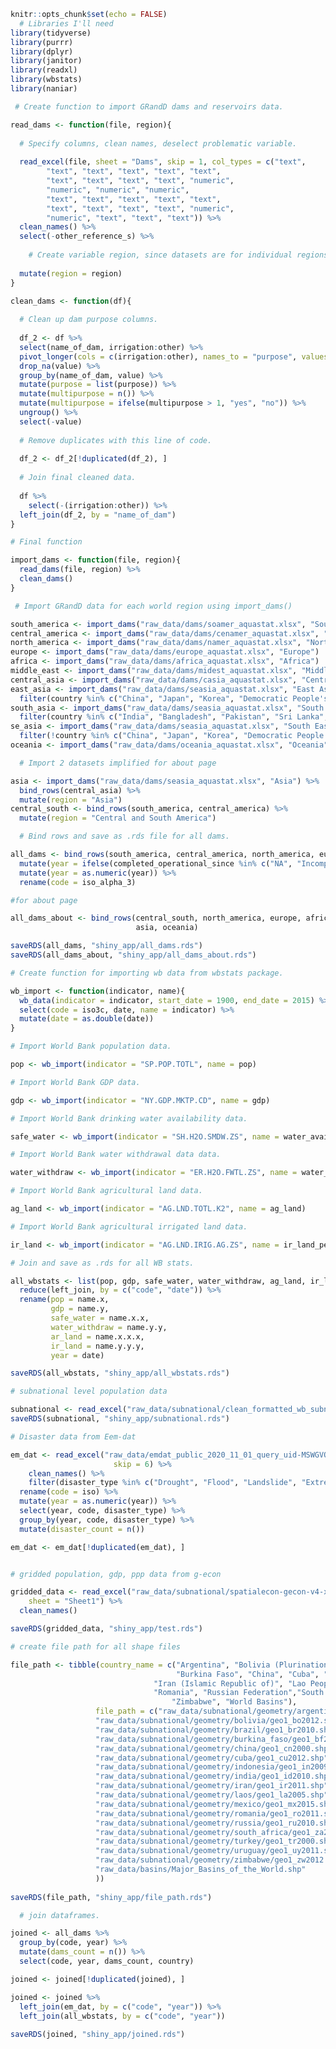 ```r
knitr::opts_chunk$set(echo = FALSE)
  # Libraries I'll need
library(tidyverse)
library(purrr)
library(dplyr)
library(janitor)
library(readxl)
library(wbstats)
library(naniar)
```

```r

 # Create function to import GRandD dams and reservoirs data. 

read_dams <- function(file, region){
  
  # Specify columns, clean names, deselect problematic variable. 
  
  read_excel(file, sheet = "Dams", skip = 1, col_types = c("text", 
        "text", "text", "text", "text", "text", 
        "text", "text", "text", "text", "numeric", 
        "numeric", "numeric", "numeric", 
        "text", "text", "text", "text", "text", 
        "text", "text", "text", "text", "numeric", 
        "numeric", "text", "text", "text")) %>%
  clean_names() %>%
  select(-other_reference_s) %>%
    
    # Create variable region, since datasets are for individual regions. 
    
  mutate(region = region) 
}

clean_dams <- function(df){
  
  # Clean up dam purpose columns. 
  
  df_2 <- df %>%
  select(name_of_dam, irrigation:other) %>%
  pivot_longer(cols = c(irrigation:other), names_to = "purpose", values_to = "value") %>%
  drop_na(value) %>%
  group_by(name_of_dam, value) %>%
  mutate(purpose = list(purpose)) %>%
  mutate(multipurpose = n()) %>%
  mutate(multipurpose = ifelse(multipurpose > 1, "yes", "no")) %>%
  ungroup() %>%
  select(-value)
  
  # Remove duplicates with this line of code.
  
  df_2 <- df_2[!duplicated(df_2), ]
  
  # Join final cleaned data.
  
  df %>%
    select(-(irrigation:other)) %>%
  left_join(df_2, by = "name_of_dam")
}

# Final function

import_dams <- function(file, region){
  read_dams(file, region) %>%
  clean_dams()
} 

 # Import GRandD data for each world region using import_dams()

south_america <- import_dams("raw_data/dams/soamer_aquastat.xlsx", "South America")
central_america <- import_dams("raw_data/dams/cenamer_aquastat.xlsx", "Central America")
north_america <- import_dams("raw_data/dams/namer_aquastat.xlsx", "North America")
europe <- import_dams("raw_data/dams/europe_aquastat.xlsx", "Europe") 
africa <- import_dams("raw_data/dams/africa_aquastat.xlsx", "Africa")
middle_east <- import_dams("raw_data/dams/midest_aquastat.xlsx", "Middle East")
central_asia <- import_dams("raw_data/dams/casia_aquastat.xlsx", "Central Asia")
east_asia <- import_dams("raw_data/dams/seasia_aquastat.xlsx", "East Asia") %>%
  filter(country %in% c("China", "Japan", "Korea", "Democratic People's Republic of Korea", "Republic of Korea", "Mongolia"))
south_asia <- import_dams("raw_data/dams/seasia_aquastat.xlsx", "South Asia") %>%
  filter(country %in% c("India", "Bangladesh", "Pakistan", "Sri Lanka", "Bhutan", "Nepal")) 
se_asia <- import_dams("raw_data/dams/seasia_aquastat.xlsx", "South East Asia") %>%
  filter(!country %in% c("China", "Japan", "Korea", "Democratic People's Republic of Korea", "Republic of Korea", "India", "Bangladesh", "Pakistan", "Sri Lanka", "Bhutan", "Nepal", "Mongolia"))
oceania <- import_dams("raw_data/dams/oceania_aquastat.xlsx", "Oceania")

  # Import 2 datasets implified for about page

asia <- import_dams("raw_data/dams/seasia_aquastat.xlsx", "Asia") %>%
  bind_rows(central_asia) %>%
  mutate(region = "Asia")
central_south <- bind_rows(south_america, central_america) %>%
  mutate(region = "Central and South America")

  # Bind rows and save as .rds file for all dams. 

all_dams <- bind_rows(south_america, central_america, north_america, europe, africa, middle_east, central_asia, east_asia, south_asia, se_asia, oceania) %>%
  mutate(year = ifelse(completed_operational_since %in% c("NA", "Incomplete", "Incomplete?", "IN CONSTRUCTION", "INCOMPLETE", "Proposed dam"), NA, completed_operational_since)) %>%
  mutate(year = as.numeric(year)) %>%
  rename(code = iso_alpha_3)

#for about page

all_dams_about <- bind_rows(central_south, north_america, europe, africa, middle_east,
                            asia, oceania)

saveRDS(all_dams, "shiny_app/all_dams.rds")
saveRDS(all_dams_about, "shiny_app/all_dams_about.rds")
```

```r

# Create function for importing wb data from wbstats package. 

wb_import <- function(indicator, name){
  wb_data(indicator = indicator, start_date = 1900, end_date = 2015) %>%
  select(code = iso3c, date, name = indicator) %>%
  mutate(date = as.double(date))
}

# Import World Bank population data. 

pop <- wb_import(indicator = "SP.POP.TOTL", name = pop)

# Import World Bank GDP data. 

gdp <- wb_import(indicator = "NY.GDP.MKTP.CD", name = gdp)

# Import World Bank drinking water availability data. 

safe_water <- wb_import(indicator = "SH.H2O.SMDW.ZS", name = water_avail)

# Import World Bank water withdrawal data data. 

water_withdraw <- wb_import(indicator = "ER.H2O.FWTL.ZS", name = water_withdraw)

# Import World Bank agricultural land data. 

ag_land <- wb_import(indicator = "AG.LND.TOTL.K2", name = ag_land)

# Import World Bank agricultural irrigated land data. 

ir_land <- wb_import(indicator = "AG.LND.IRIG.AG.ZS", name = ir_land_percent)

# Join and save as .rds for all WB stats. 

all_wbstats <- list(pop, gdp, safe_water, water_withdraw, ag_land, ir_land) %>% 
  reduce(left_join, by = c("code", "date")) %>%
  rename(pop = name.x,
         gdp = name.y,
         safe_water = name.x.x,
         water_withdraw = name.y.y,
         ar_land = name.x.x.x,
         ir_land = name.y.y.y,
         year = date) 

saveRDS(all_wbstats, "shiny_app/all_wbstats.rds")
```
```r

# subnational level population data

subnational <- read_excel("raw_data/subnational/clean_formatted_wb_subnational.xlsx")
saveRDS(subnational, "shiny_app/subnational.rds")

# Disaster data from Eem-dat 

em_dat <- read_excel("raw_data/emdat_public_2020_11_01_query_uid-MSWGVQ.xlsx",
                       skip = 6) %>%
    clean_names() %>%
    filter(disaster_type %in% c("Drought", "Flood", "Landslide", "Extreme temperature")) %>%
  rename(code = iso) %>%
  mutate(year = as.numeric(year)) %>%
  select(year, code, disaster_type) %>%
  group_by(year, code, disaster_type) %>%
  mutate(disaster_count = n()) 

em_dat <- em_dat[!duplicated(em_dat), ]


# gridded population, gdp, ppp data from g-econ

gridded_data <- read_excel("raw_data/subnational/spatialecon-gecon-v4-xls/Original data/gecon-v4.xls", 
    sheet = "Sheet1") %>%
  clean_names()

saveRDS(gridded_data, "shiny_app/test.rds")

```
```r

# create file path for all shape files

file_path <- tibble(country_name = c("Argentina", "Bolivia (Plurinational State of)", "Brazil", 
                                     "Burkina Faso", "China", "Cuba", "India", "Indonesia", 
                                "Iran (Islamic Republic of)", "Lao People's Democratic Republic", "Mexico", 
                                "Romania", "Russian Federation","South Africa", "Turkey", "Uruguay", 
                                    "Zimbabwe", "World Basins"),
                   file_path = c("raw_data/subnational/geometry/argentina/geo1_ar2010.shp",
                   "raw_data/subnational/geometry/bolivia/geo1_bo2012.shp",
                   "raw_data/subnational/geometry/brazil/geo1_br2010.shp",
                   "raw_data/subnational/geometry/burkina_faso/geo1_bf2006.shp",
                   "raw_data/subnational/geometry/china/geo1_cn2000.shp",
                   "raw_data/subnational/geometry/cuba/geo1_cu2012.shp",
                   "raw_data/subnational/geometry/indonesia/geo1_in2009.shp",
                   "raw_data/subnational/geometry/india/geo1_id2010.shp",
                   "raw_data/subnational/geometry/iran/geo1_ir2011.shp",
                   "raw_data/subnational/geometry/laos/geo1_la2005.shp",
                   "raw_data/subnational/geometry/mexico/geo1_mx2015.shp",
                   "raw_data/subnational/geometry/romania/geo1_ro2011.shp",
                   "raw_data/subnational/geometry/russia/geo1_ru2010.shp",
                   "raw_data/subnational/geometry/south_africa/geo1_za2016.shp",
                   "raw_data/subnational/geometry/turkey/geo1_tr2000.shp",
                   "raw_data/subnational/geometry/uruguay/geo1_uy2011.shp",
                   "raw_data/subnational/geometry/zimbabwe/geo1_zw2012.shp",
                   "raw_data/basins/Major_Basins_of_the_World.shp"
                   ))
  
saveRDS(file_path, "shiny_app/file_path.rds")


```
```r

  # join dataframes.

joined <- all_dams %>%
  group_by(code, year) %>%
  mutate(dams_count = n()) %>%
  select(code, year, dams_count, country) 

joined <- joined[!duplicated(joined), ]

joined <- joined %>%
  left_join(em_dat, by = c("code", "year")) %>%
  left_join(all_wbstats, by = c("code", "year")) 
  
saveRDS(joined, "shiny_app/joined.rds")
```